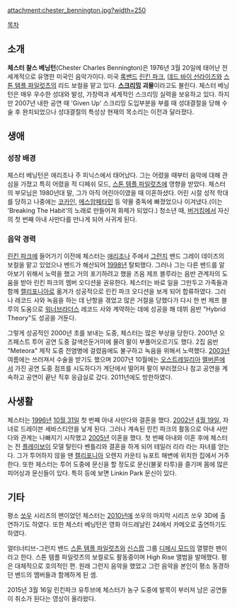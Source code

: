 attachment:chester_bennington.jpg?width=250

[[목차]]

== 소개 ==
'''체스터 찰스 베닝턴'''(Chester Charles Bennington)은 1976년 3월 20일에 태어난 전 세계적으로 유명한 미국인 음악가이다. 미국 [[록밴드]] [[린킨 파크]], [[데드 바이 선라이즈]]와 [[스톤 템플 파일럿츠]]의 리드 보컬을 맡고 있다. '''[[스크리밍]] 괴물'''이라고도 불린다. 체스터 베닝턴은 매우 우수한 성대와 발성, 가창력과 세계적인 스크리밍 실력을 보유하고 있다. 하지만 2007년 내한 공연 때 'Given Up' 스크리밍 도입부분을 부를 때 성대결절을 당해 수술 후 완치되었으나 성대결절의 특성상 현재의 목소리는 이전과 달라졌다.
== 생애 ==
=== 성장 배경 ===
체스터 베닝턴은 애리조나 주 피닉스에서 태어났다. 그는 어렸을 때부터 음악에 대해 관심을 가졌고 특히 어렸을 적 디페쉬 모드, [[스톤 템플 파일럿츠]]에 영향을 받았다. 체스터의 부모님은 1980년대 말, 그가 아직 어린아이였을 때 이혼하셨다. 어린 시절 성적 학대를 당하고 나중에는 [[코카인]], [[메스암페타민]] 등 약물 중독에 빠졌었으나 이겨냈다.(이는 'Breaking The Habit'의 노래로 만들어져 화제가 되었다.) 청소년 때, [[버거킹]]에서 자신의 첫 번째 아내 사만다를 만나게 되어 사귀게 된다.

=== 음악 경력 ===
[[린킨 파크]]에 들어가기 이전에 체스터는 [[애리조나]] 주에서 [[그런지]] 밴드 그레이 데이즈의 보컬을 맡고 있었으나 밴드가 해산되어 [[1998년]] 탈퇴했다. 그러나 그는 다른 밴드를 알아보기 위해서 노력을 했고 거의 포기하려고 했을 즈음 제프 블루라는 음반 관계자의 도움을 받아 린킨 파크의 멤버 오디션을 권유한다. 체스터는 바로 일을 그만두고 가족들과 함께 [[캘리포니아]]로 옮겨가 성공적으로 린킨 파크 오디션을 보게 되어 합류하였다. 그러나 레코드 사와 녹음을 하는 데 난항을 겪었고 많은 거절을 당했다가 다시 한 번 제프 블루의 도움으로 [[워너브라더스]] 레코드 사와 계약하는 데에 성공을 해 데뷔 음반 "Hybrid Theory"도 성공을 거둔다. 

그렇게 성공적인 2000년 초를 보내는 도중, 체스터는 많은 부상을 당한다. 2001년 오즈페스트 투어 공연 도중 갈색은둔거미에 물려 팔이 부풀어오르기도 했다. 2집 음반 "Meteora" 제작 도중 전염병에 걸렸음에도 불구하고 녹음을 위해서 노력했다. [[2003년]] 여름에는 쓰러져서 수술을 받기도 했으며 2007년 10월에는 [[오스트레일리아]] [[멜버른]]에서 가진 공연 도중 점프를 시도하다가 계단에서 떨어져 팔이 부러졌으나 참고 공연을 계속하고 공연이 끝난 직후 응급실로 갔다. 2011년에도 방한하였다. 


== 사생활 ==
체스터는 [[1996년]] [[10월 31일]] 첫 번째 아내 사만다와 결혼을 했다. [[2002년]] [[4월 19일]], 자녀로 드레이븐 세바스티안을 낳게 된다. 그러나 계속된 린킨 파크의 활동으로 아내 사만다와 관계는 나빠지기 시작했고 [[2005년]] 이혼을 했다. 첫 번째 아내와 이혼 후에 체스터는 전 [[플레이보이]] 모델 탈린다 벤틀리와 결혼을 하게 되어 테일러 리라 라는 자녀를 얻는다. 그가 투어하지 않을 땐 [[캘리포니아]] 오렌지 카운티 뉴포트 해변에 위치한 집에서 거주한다. 또한 체스터는 투어 도중에 문신을 할 정도로 문신(불꽃 타투)을 즐기며 몸에 많은 피어싱과 문신들이 있다. 특히 등에 보면 Linkin Park 문신이 있다.

== 기타 ==
평소 [[쏘우]] 시리즈의 팬이었던 체스터는 [[2010년]]에 쏘우의 마지막 시리즈 쏘우 3D에 출연하기도 하였다. 또한 체스터 베닝턴은 영화 아드레날린 24에서 카메오로 출연하기도 하였다.

얼터너티브-그런지 밴드 [[스톤 템플 파일럿츠]]와 [[신스팝]] 그룹 [[디페시 모드]]의 열렬한 팬이라고 한다. 스톤 템플 파일럿츠의 보컬로도 활동중이며 High Rise 앨범을 발매했다. 평은 대체적으로 호의적인 편. 원래 그런지 음악을 했었고 그런 음악을 본인이 평소 동경하던 밴드의 멤버들과 함께하게 된 셈.

2015년 3월 16일 린킨파크 유투브에 체스터가 농구 도중에 발목이 부러져 남은 공연들이 취소가 된다는 영상이 올라왔다.
